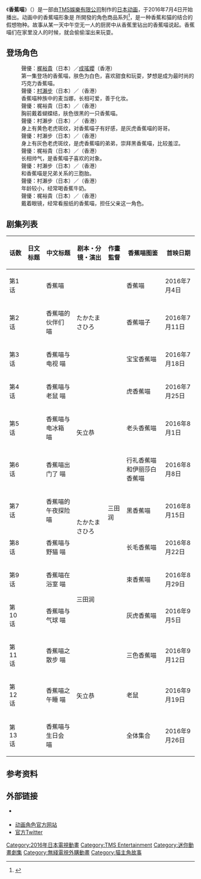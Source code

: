 {{Infobox animanga/Headerofja}}{{Infobox animanga/TVAnime
|標題= 
|圖像= Bananya.jpg
|原案= 長野明代
|原作= {{lang|ja|クーリア}}
|總導演= 
|導演= 矢立恭
|劇本統籌= 
|編劇= 
|人物原案=
|人物設定= 
|機械設定= 
|音樂= 立山秋航
|音樂製作= ダックスインターナショナル
|動畫製作= 
|製作= ばなにゃぱ〜とな〜ず
|代理發行= 
|其他代理發行= 
|播放電視台= {{flagicon|JPN}} [[埼玉電視台|埼玉電視台]]、[[SUN電視台|SUN電視台]]<small>（第1季）→[[东京电视台|东京电视台]]<small>（第2季）
|其他電視台= {{flagicon|HKG}} 翡翠台
|播放開始= 第1季：2016年7月4日
|播放結束= 9月26日<br />第2季：2019年10月1日 - 12月24日
|網路= {{flagicon|TWN}} [[LiTV_線上影視|LiTV 線上影視]]<small>（第1季）<br />{{flagicon|CHNML}}{{flagicon|HKG}}{{flagicon|MAC}}{{flagicon|TWN}} [[bilibili|bilibili]]
|話數= 第1-2季：全13話
|其他= 
|版權= 
}}{{Infobox animanga/Footerofja}}
《'''香蕉喵'''》（{{lang-ja|ばなにゃ}}）是一部由[[TMS娛樂|TMS娛樂有限公司]]制作的[[日本动画|日本动画]]，于2016年7月4日开始播出。动画中的香蕉喵形象是 {{link-ja|Q-lia|クーリア}} 所開發的角色商品系列<ref>{{cite web|author1=GNN 記者 阿Lu|title=聲優 梶裕貴獻聲可愛電視動畫《香蕉喵》今年 7 月日本開播|url=https://gnn.gamer.com.tw/2/131652.html|website=[[巴哈姆特電玩資訊站|巴哈姆特電玩資訊站]]|archivedate=2016-05-11}}</ref>，是一种香蕉和猫的结合的假想物种。故事从某一天中午空无一人的厨房中从香蕉里钻出的香蕉喵说起。香蕉喵们在家里没人的时候，就会偷偷溜出来玩耍。

==登场角色==
;{{nihongo|香蕉喵|ばなにゃ|}}
:聲優：[[梶裕貴|梶裕貴]]（日本）／[[成瑤孆|成瑤孆]]（香港）
:第一集登场的香蕉喵，肤色为白色，喜欢甜食和玩耍，梦想是成为最时尚的巧克力香蕉喵。
;{{nihongo|香蕉喵子|ばなにゃ子|}}
:聲優：[[村瀨步|村瀨步]]（日本）／（香港）
:香蕉喵种族中的麦当娜，长相可爱，善于化妆。
;{{nihongo|黑香蕉喵|くろばなにゃ|}}
:聲優：梶裕貴（日本）／（香港）
:胸前戴着蝴蝶结，肤色很黑的一只香蕉喵。
;{{nihongo|虎香蕉喵|とらばなにゃ|}}
:聲優：村瀨步（日本）／（香港）
:身上有黄色老虎斑纹，对香蕉喵子有好感，是灰虎香蕉喵的哥哥。
;{{nihongo|灰虎香蕉喵|さばとらばなにゃ|}}
:聲優：村瀨步（日本）／（香港）
:身上有灰色老虎斑纹，是虎香蕉喵的弟弟，崇拜黑香蕉喵，比较羞涩。
;{{nihongo|长毛香蕉喵|けながばなにゃ|}}
:聲優：梶裕貴（日本）／（香港）
:长相帅气，是香蕉喵子喜欢的对象。
;{{nihongo|串香蕉喵|たばなにゃたち|}}
:聲優：村瀨步（日本）／（香港）
:和香蕉喵是兄弟关系的三胞胎。
;{{nihongo|宝宝香蕉喵|ベビーばなにゃ|}}
:聲優：村瀨步（日本）／（香港）
:年龄较小，经常喝香蕉牛奶。
;{{nihongo|老頭香蕉喵|おやじばなにゃ|}}
:聲優：梶裕貴（日本）／（香港）
:戴着眼镜，经常看报纸的香蕉喵，担任父亲这一角色。

==剧集列表==
{| class="wikitable"
|-
! 话数 !! 日文标题 !! 中文标题 !! 剧本・分镜・演出 !! 作畫監督 !!香蕉喵图鉴
!首映日期
|-
| 第1话 || {{lang|ja|ばなにゃ、にゃ}} || 香蕉喵 || rowspan="3"|たかたまさひろ || rowspan="13" |三田润 ||香蕉喵
|2016年7月4日
|-
| 第2话|| {{lang|ja|ばなにゃ、なかまたちにゃ}} || 香蕉喵的伙伴们 喵 ||香蕉喵子
|2016年7月11日
|-
| 第3话|| {{lang|ja|ばなにゃ、てれびにゃ}} || 香蕉喵与电视 喵 ||宝宝香蕉喵
|2016年7月18日
|-
| 第4话|| {{lang|ja|ばなにゃ、ねずみにゃ}}|| 香蕉喵与老鼠 喵 || rowspan="3"|矢立恭 || 虎香蕉喵
|2016年7月25日
|-
| 第5话|| {{lang|ja|ばなにゃ、れいぞうこにゃ}}|| 香蕉喵与电冰箱 喵 || 老头香蕉喵
|2016年8月1日
|-
| 第6话|| {{lang|ja|ばなにゃ、おでかけにゃ}}|| 香蕉喵出门了 喵|| 行礼香蕉喵和伊丽莎白香蕉喵
|2016年8月8日
|-
| 第7话|| {{lang|ja|ばなにゃ、まよなかにゃ}}|| 香蕉喵的午夜探险 喵 ||rowspan="2"|たかたまさひろ || 黑香蕉喵
|2016年8月15日
|-
| 第8话|| {{lang|ja|ばなにゃ、のらねこにゃ}}|| 香蕉喵与野猫 喵 ||  长毛香蕉喵
|2016年8月22日
|-
| 第9话|| {{lang|ja|ばなにゃ、ばするーむにゃ}}|| 香蕉喵在浴室 喵 || rowspan="2"|三田润 || 束香蕉喵
|2016年8月29日
|-
| 第10话|| {{lang|ja|ばなにゃ、ふうせんにゃ}}|| 香蕉喵与气球 喵|| 灰虎香蕉喵
|2016年9月5日
|-
| 第11话|| {{lang|ja|ばなにゃ、おさんぽにゃ}}|| 香蕉喵之散步 喵 || rowspan="3" | 矢立恭 || 三色香蕉喵
|2016年9月12日
|-
|第12话
|{{lang|ja|ばなにゃ、おひるねにゃ}}
|香蕉喵之午睡 喵
|老鼠
|2016年9月19日
|-
|第13话
|{{lang|ja|ばなにゃ、おたんじょうびにゃ}}
|香蕉喵与生日会 喵
|全体集合
|2016年9月26日
|}

==参考资料==
{{reflist}}

==外部链接==
*{{Official website|http://www.bananya-anime.com/|动画官方网站}} {{ja icon}}
*[http://www.qlia.net/character/bananya/ 动画角色官方网站]
*[https://twitter.com/bananya_anime 官方Twitter]

{{DEFAULTSORT:Bananya}}
[[Category:2016年日本電視動畫|Category:2016年日本電視動畫]]
[[Category:TMS_Entertainment|Category:TMS Entertainment]]
[[Category:迷你動畫劇集|Category:迷你動畫劇集]]
[[Category:無綫電視外購動畫|Category:無綫電視外購動畫]]
[[Category:猫主角故事|Category:猫主角故事]]